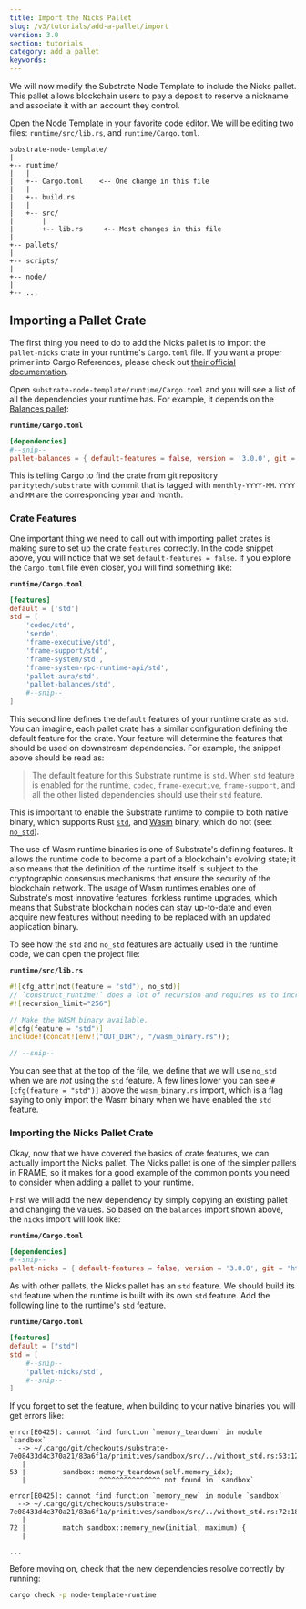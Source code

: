 ```yaml
---
title: Import the Nicks Pallet
slug: /v3/tutorials/add-a-pallet/import
version: 3.0 
section: tutorials
category: add a pallet
keywords:
---
```


We will now modify the Substrate Node Template to include the Nicks pallet. This
pallet allows blockchain users to pay a deposit to reserve a nickname and associate it with an
account they control.

Open the Node Template in your favorite code editor. We will be editing two files:
`runtime/src/lib.rs`, and `runtime/Cargo.toml`.

```text
substrate-node-template/
|
+-- runtime/
|   |
|   +-- Cargo.toml    <-- One change in this file
|   |
|   +-- build.rs
|   |
|   +-- src/
|       |
|       +-- lib.rs     <-- Most changes in this file
|
+-- pallets/
|
+-- scripts/
|
+-- node/
|
+-- ...
```

## Importing a Pallet Crate

The first thing you need to do to add the Nicks pallet is to import the `pallet-nicks` crate in your
runtime's `Cargo.toml` file. If you want a proper primer into Cargo References, please check out
[their official documentation](https://doc.rust-lang.org/cargo/reference/index.html).

Open `substrate-node-template/runtime/Cargo.toml` and you will see a list of all the dependencies
your runtime has. For example, it depends on the [Balances pallet](https://substrate.dev/rustdocs/latest/pallet_balances/index.html):

**`runtime/Cargo.toml`**

```TOML
[dependencies]
#--snip--
pallet-balances = { default-features = false, version = '3.0.0', git = 'https://github.com/paritytech/substrate.git', tag = 'monthly-YYYY-MM' }
```

This is telling Cargo to find the crate from git repository `paritytech/substrate` with commit
that is tagged with `monthly-YYYY-MM`. `YYYY` and `MM` are the corresponding year and month.

### Crate Features

One important thing we need to call out with importing pallet crates is making sure to set up the
crate `features` correctly. In the code snippet above, you will notice that we set
`default-features = false`. If you explore the `Cargo.toml` file even closer, you will find
something like:

**`runtime/Cargo.toml`**

```TOML
[features]
default = ['std']
std = [
    'codec/std',
    'serde',
    'frame-executive/std',
    'frame-support/std',
    'frame-system/std',
    'frame-system-rpc-runtime-api/std',
    'pallet-aura/std',
    'pallet-balances/std',
    #--snip--
]
```

This second line defines the `default` features of your runtime crate as `std`. You can imagine,
each pallet crate has a similar configuration defining the default feature for the crate. Your
feature will determine the features that should be used on downstream dependencies. For example, the
snippet above should be read as:

> The default feature for this Substrate runtime is `std`. When `std` feature is enabled for the
> runtime, `codec`, `frame-executive`, `frame-support`, and all the other listed
> dependencies should use their `std` feature.

This is important to enable the Substrate runtime to compile to both native binary, which supports
Rust [`std`](https://doc.rust-lang.org/std/), and [Wasm](https://webassembly.org/) binary, which
do not (see: [`no_std`](https://rust-embedded.github.io/book/intro/no-std.html)).

The use of Wasm runtime binaries is one of Substrate's defining features. It allows the runtime code
to become a part of a blockchain's evolving state; it also means that the definition of the runtime
itself is subject to the cryptographic consensus mechanisms that ensure the security of the
blockchain network. The usage of Wasm runtimes enables one of Substrate's most innovative features:
forkless runtime upgrades, which means that Substrate blockchain nodes can stay up-to-date and even
acquire new features without needing to be replaced with an updated application binary.

To see how the `std` and `no_std` features are actually used in the runtime code, we can open the
project file:

**`runtime/src/lib.rs`**

```rust
#![cfg_attr(not(feature = "std"), no_std)]
// `construct_runtime!` does a lot of recursion and requires us to increase the limit to 256.
#![recursion_limit="256"]

// Make the WASM binary available.
#[cfg(feature = "std")]
include!(concat!(env!("OUT_DIR"), "/wasm_binary.rs"));

// --snip--
```

You can see that at the top of the file, we define that we will use `no_std` when we are _not_ using
the `std` feature. A few lines lower you can see `#[cfg(feature = "std")]` above the
`wasm_binary.rs` import, which is a flag saying to only import the Wasm binary when we have enabled
the `std` feature.

### Importing the Nicks Pallet Crate

Okay, now that we have covered the basics of crate features, we can actually import the Nicks
pallet. The Nicks pallet is one of the simpler pallets in FRAME, so it makes for a good example of
the common points you need to consider when adding a pallet to your runtime.

First we will add the new dependency by simply copying an existing pallet and changing the values.
So based on the `balances` import shown above, the `nicks` import will look like:

**`runtime/Cargo.toml`**

```TOML
[dependencies]
#--snip--
pallet-nicks = { default-features = false, version = '3.0.0', git = 'https://github.com/paritytech/substrate.git', tag = 'monthly-2021-05' }
```

As with other pallets, the Nicks pallet has an `std` feature. We should build its `std` feature
when the runtime is built with its own `std` feature. Add the following line to the runtime's `std`
feature.

**`runtime/Cargo.toml`**

```TOML
[features]
default = ["std"]
std = [
    #--snip--
    'pallet-nicks/std',
    #--snip--
]
```

If you forget to set the feature, when building to your native binaries you will get errors like:

```
error[E0425]: cannot find function `memory_teardown` in module `sandbox`
  --> ~/.cargo/git/checkouts/substrate-7e08433d4c370a21/83a6f1a/primitives/sandbox/src/../without_std.rs:53:12
   |
53 |         sandbox::memory_teardown(self.memory_idx);
   |                  ^^^^^^^^^^^^^^^ not found in `sandbox`

error[E0425]: cannot find function `memory_new` in module `sandbox`
  --> ~/.cargo/git/checkouts/substrate-7e08433d4c370a21/83a6f1a/primitives/sandbox/src/../without_std.rs:72:18
   |
72 |         match sandbox::memory_new(initial, maximum) {
   |

...
```

Before moving on, check that the new dependencies resolve correctly by running:

```bash
cargo check -p node-template-runtime
```
